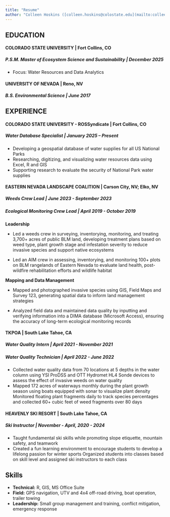 ```yaml
---
title: "Resume"
author: "Colleen Hoskins ([colleen.hoskins@colostate.edu](mailto:colleen.hoskins@colostate.edu))"
---
```


## EDUCATION

#### COLORADO STATE UNIVERSITY \| Fort Collins, CO

##### P.S.M. Master of Ecosystem Science and Sustainability \| *December 2025*

-   Focus: Water Resources and Data Analytics

#### UNIVERSITY OF NEVADA \| Reno, NV

##### B.S. Environmental Science \| *June 2017*

## EXPERIENCE

#### COLORADO STATE UNIVERSITY - ROSSyndicate \| Fort Collins, CO

##### Water Database Specialist \| *January 2025 – Present*

-   Developing a geospatial database of water supplies for all US National Parks
-   Researching, digitizing, and visualizing water resources data using Excel, R and GIS
-   Supporting research to evaluate the security of National Park water supplies

#### EASTERN NEVADA LANDSCAPE COALITION \| Carson City, NV; Elko, NV

##### Weeds Crew Lead \| *June 2023 - September 2023*

##### Ecological Monitoring Crew Lead \| *April 2019 - October 2019*

**Leadership**

-   Led a weeds crew in surveying, inventorying, monitoring, and treating 3,700+ acres of public BLM land, developing treatment plans based on weed type, plant growth stage and infestation severity to reduce invasive species and support native ecosystems

-   Led an AIM crew in assessing, inventorying, and monitoring 100+ plots on BLM rangelands of Eastern Nevada to evaluate land health, post-wildfire rehabilitation efforts and wildlife habitat

**Mapping and Data Management**

-   Mapped and photographed invasive species using GIS, Field Maps and Survey 123, generating spatial data to inform land management strategies

-   Analyzed field data and maintained data quality by inputting and verifying information into a DIMA database (Microsoft Access), ensuring the accuracy of long-term ecological monitoring records

#### TKPOA \| South Lake Tahoe, CA

##### Water Quality Intern \| *April 2021 - November 2021*

##### Water Quality Technician \| *April 2022 - June 2022*

-   Collected water quality data from 70 locations at 5 depths in the water column using YSI ProDSS and OTT Hydromet HL4 Sonde devices to assess the effect of invasive weeds on water quality
-   Mapped 172 acres of waterways monthly during the plant growth season using boats equipped with sonar to visualize plant density Monitored floating plant fragments daily to track species percentages and collected 60+ cubic feet of weed fragments over 80 days

#### HEAVENLY SKI RESORT \| South Lake Tahoe, CA

##### Ski Instructor \| *November - April, 2020 - 2024*

-   Taught fundamental ski skills while promoting slope etiquette, mountain safety, and teamwork
-   Created a fun learning environment to encourage students to develop a lifelong passion for winter sports Organized students into classes based on skill level and assigned ski instructors to each class

## Skills

-   **Technical:** R, GIS, MS Office Suite
-   **Field:** GPS navigation, UTV and 4x4 off-road driving, boat operation, trailer towing
-   **Leadership:** Small group management and training, conflict mitigation, emergency response
